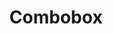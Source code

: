 ---
title: Combobox
category: Form
description: A combobox component. It is a combination of a text field and a dropdown list.
status: todo
---